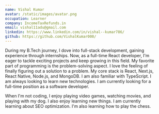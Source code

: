 ```yaml
---
name: Vishal Kumar
avatar: /static/images/avatar.png
occupation: Learner
company: IncomeTaxRefunds.in
email: vishal11adu@gmail.com
linkedin: https://www.linkedin.com/in/vishal--kumar786/
github: https://github.com/VishalKumar000/
---
```


During my B.Tech journey, I dove into full-stack development, gaining experience through internships. Now, as a full-time React developer, I'm eager to tackle exciting projects and keep growing in this field. My favorite part of programming is the problem-solving aspect. I love the feeling of finally figuring out a solution to a problem. My core stack is React, Next.js, React Native, Node.js, and MongoDB. I am also familiar with TypeScript. I am always looking to learn new technologies. I am currently looking for a full-time position as a software developer.

When I'm not coding, I enjoy playing video games, watching movies, and playing with my dog. I also enjoy learning new things. I am currently learning about SEO optimization. I'm also learning how to play the chess.